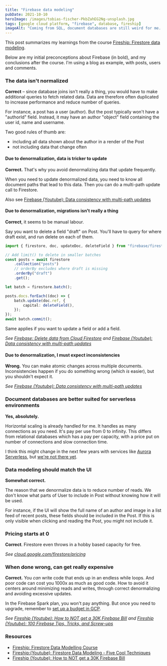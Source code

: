 ```yaml
---
title: "Firebase data modeling"
pubDate: 2021-10-10
heroImage: /images/tobias-fischer-PkbZahEG2Ng-unsplash.jpg
tags: [google cloud platform, "firebase", database, fireship]
imageAlt: "Coming from SQL, document databases are still weird for me. Image by @tofi on Unsplash"
---
```


This post summarizes my learnings from the course [Fireship: Firestore data modeling](https://fireship.io/courses/firestore-data-modeling/).

Below are my initial preconceptions about Firebase (in bold), and my conclusions after the course.
I'm using a blog as example, with posts, users and comments.

### The data isn't normalized

**Correct** – since database joins isn't really a thing, you would have to make additional queries to fetch related data.
Data are therefore often duplicated to increase performance and reduce number of queries.

For instance, a post has a user (author). But the post typically won't have a "authorId" field.
Instead, it may have an author "object" field containing the user id, name and username.

Two good rules of thumb are:

- including all data shown about the author in a render of the Post
- not including data that change often

#### Due to denormalization, data is tricker to update

**Correct.** That's why you avoid denormalizing data that update frequently.

When you need to update denormalized data, you need to know all document paths
that lead to this data. Then you can do a multi-path update call to Firestore.

Also see [Firebase (Youtube): Data consistency with multi-path updates](https://www.youtube.com/watch?v=i1n9Kw3AORw)

#### Due to denormalization, migrations isn't really a thing

**Correct**, it seems to be manual labour.

Say you want to delete a field "draft" on Post.
You'll have to query for where draft exist, and run delete on each of them.

```ts
import { firestore, doc, updateDoc, deleteField } from "firebase/firestore";

// Add limit() to delete in smaller batches
const posts = await firestore
	.collection("posts")
	// orderBy excludes where draft is missing
	.orderBy("draft")
	.get();

let batch = firestore.batch();

posts.docs.forEach((doc) => {
	batch.update(doc.ref, {
		capital: deleteField(),
	});
});
await batch.commit();
```

Same applies if you want to update a field or add a field.

_See [Firebase: Delete data from Cloud Firestore](https://firebase.google.com/docs/firestore/manage-data/delete-data)
and [Firebase (Youtube): Data consistency with multi-path updates](https://www.youtube.com/watch?v=i1n9Kw3AORw)_

#### Due to denormalization, I must expect inconsistencies

**Wrong.** You can make atomic changes across multiple documents.
Inconsistencies happen if you do something wrong (which _is_ easier), but
you shouldn't expect it.

_See [Firebase (Youtube): Data consistency with multi-path updates](https://www.youtube.com/watch?v=i1n9Kw3AORw)_

### Document databases are better suited for serverless environments

**Yes, absolutely.**

Horizontal scaling is already handled for me. It handles as many connections as you need. It's pay per use from 0 to infinity.
This differs from relational databases which has a pay per capacity, with
a price put on number of connections and slow connection time.

I think this might change in the next few years with services like
[Aurora Serverless](https://aws.amazon.com/rds/aurora/serverless/), but [we're
not there yet](/aurora-serverless-is-not-for-your-hobby-project/).

### Data modeling should match the UI

**Somewhat correct.**

The reason that we denormalize data is to reduce number of reads. We don't know
what parts of User to include in Post without knowing how it will be used.

For instance, if the UI will show the full name of an author and image in a list
feed of recent posts, these fields should be included in the Post. If this is only
visible when clicking and reading the Post, you might not include it.

### Pricing starts at 0

**Correct**. Firestore even throws in a hobby based capacity for free.

_See [cloud.google.com/firestore/pricing](https://cloud.google.com/firestore/pricing)_

### When done wrong, can get really expensive

**Correct.** You _can_ write code that ends up in an endless while loops.
And poor code can cost you 1000x as much as good code. How to avoid it
centers around minimizing reads and writes, through correct denormalizing and avoiding excessive updates.

In the Firebase Spark plan, you won't pay anything. But once you need to upgrade,
remember to [set up a budget in GCP](https://firebase.google.com/docs/projects/billing/avoid-surprise-bills).

_See [Fireship (Youtube): How to NOT get a 30K Firebase Bill](https://www.youtube.com/watch?v=Lb-Pnytoi-8) and [Fireship (Youtube): 100 Firebase Tips, Tricks, and Screw-ups](https://www.youtube.com/watch?v=iWEgpdVSZyg)_

### Resources

- [Fireship: Firestore Data Modelling Course](https://fireship.io/courses/firestore-data-modeling/)
- [Fireship:(Youtube): Firestore Data Modeling - Five Cool Techniques](https://www.youtube.com/watch?v=35RlydUf6xo)
- [Fireship (Youtube): How to NOT get a 30K Firebase Bill](https://www.youtube.com/watch?v=Lb-Pnytoi-8)
